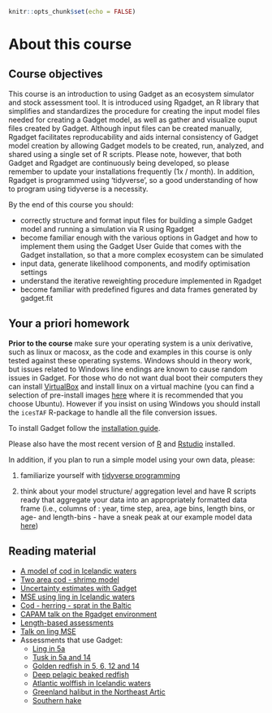 
```r
knitr::opts_chunk$set(echo = FALSE)
```

# About this course

## Course objectives

This course is an introduction to using Gadget as an ecosystem simulator 
and stock assessment tool. It is introduced using Rgadget, an R library 
that simplifies and standardizes the procedure for creating the input model 
files needed for creating a Gadget model, as well as gather and visualize 
ouput files created by Gadget. Although input files can be created manually,
Rgadget facilitates reproducability and aids internal consistency of Gadget 
model creation by allowing Gadget models to be created, run, analyzed, and 
shared using a single set of R scripts. Please note, however, that both
Gadget and Rgadget are continuously being developed, so please remember to
update your installations frequently (1x / month). In addition, Rgadget is 
programmed using 'tidyverse', so a good understanding of how to program using 
tidyverse is a necessity. 

By the end of this course you should:

* correctly structure and format input files for building a simple Gadget
model and running a simulation via R using Rgadget
* become familiar enough with the various options in Gadget and how to implement
them using the Gadget User Guide that comes with the Gadget installation,
so that a more complex ecosystem can be simulated
* input data, generate likelihood components, and modify optimisation settings 
* understand the iterative reweighting procedure implemented in Rgadget
* become familiar with predefined figures and data frames generated by gadget.fit

## Your a priori homework

**Prior to the course** make sure your operating system is a unix derivative, 
such as linux or macosx, as the code and examples in this course is only tested 
against these operating systems. Windows should in theory work, but issues related 
to Windows line endings are known to cause random issues in Gadget. For those who do 
not want dual boot their computers they can install [VirtualBox](https://www.virtualbox.org/) 
and install linux on a virtual machine (you can find a selection of pre-install images 
[here](https://www.osboxes.org/virtualbox-images/) where it is recommended that you choose Ubuntu). 
However if you insist on using Windows you should install the `icesTAF` R-package to handle all the file conversion issues.  

To install Gadget follow the [installation guide](Gadget_installation.html). 

Please also have the most recent version of [R](https://cran.r-project.org/) and [Rstudio](https://www.rstudio.com/) installed.

In addition, if you plan to run a simple model using your own data, please:

1. familiarize yourself with [tidyverse programming](Tidyverse.html)

2. think about your model structure/ aggregation level and have R scripts ready that 
aggregate your data into an appropriately formatted data frame (i.e., columns of :
year, time step, area, age bins, length bins, or age- and length-bins - have a sneak
peak at our example model data [here](data_provided.zip))


## Reading material

* [A model of cod in Icelandic waters](docs/ajms.pdf)
* [Two area cod - shrimp model](http://raunvisindastofnun.hi.is/sites/raunvisindastofnun.hi.is/files/rh-03-2011.pdf)
* [Uncertainty estimates with Gadget](docs/TAMS_Elvarsson.pdf)
* [MSE using ling in Icelandic waters](docs/elvarsson2018ling.pdf)
* [Cod - herring - sprat in the Baltic](docs/Kulatska_baltic_2018.pdf)
* [CAPAM talk on the Rgadget environment](http://capamresearch.org/sites/default/files/gadget_pre_Bjarki.pdf)
* [Length-based assessments](docs/lba.pdf)
* [Talk on ling MSE](docs/ling_pre.pdf)
* Assessments that use Gadget:
  + [Ling in 5a](http://www.ices.dk/sites/pub/Publication%20Reports/Stock%20Annexes/2017/lin.27.5a_SA.pdf)
  + [Tusk in 5a and 14](http://www.ices.dk/sites/pub/Publication%20Reports/Stock%20Annexes/2017/lin.27.5a_SA.pdf)
  + [Golden redfish in 5, 6, 12 and 14](http://ices.dk/sites/pub/Publication%20Reports/Stock%20Annexes/2015/smr-5614_SA.pdf)
  + [Deep pelagic beaked redfish](http://ices.dk/sites/pub/Publication%20Reports/Stock%20Annexes/2015/smn-dp_SA.pdf) 
  + [Atlantic wolffish in Icelandic waters](https://www.hafogvatn.is/static/extras/images/09-AtlanticWolffish_TR%20(1)1141513.pdf)
  + [Greenland halibut in the Northeast Artic](http://ices.dk/sites/pub/Publication%20Reports/Stock%20Annexes/2015/ghl-arct_SA.pdf)
  + [Southern hake](http://www.ices.dk/sites/pub/Publication%20Reports/Stock%20Annexes/2017/hke-soth_SA.pdf)
 